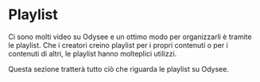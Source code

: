 # Playlist

Ci sono molti video su Odysee e un ottimo modo per organizzarli è tramite le playlist. Che i creatori creino playlist per i propri contenuti o per i contenuti di altri, le playlist hanno molteplici utilizzi.

Questa sezione tratterà tutto ciò che riguarda le playlist su Odysee.

<CategoryCards/>